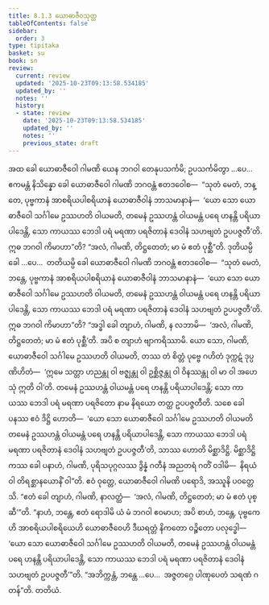 ```yaml
---
title: 8.1.3 ယောဓာဇီဝသုတ္တ
tableOfContents: false
sidebar:
  order: 3
type: tipitaka
basket: su
book: sn
review:
  current: review
  updated: '2025-10-23T09:13:58.534185'
  updated_by: ''
  notes: ''
  history:
  - state: review
    date: '2025-10-23T09:13:58.534185'
    updated_by: ''
    notes: ''
    previous_state: draft
---
```



<ReviewStatus review={frontmatter.review} showDetails={true} />

<HypothesisAnnotation frontmatter={frontmatter} />

<DynamicBreadcrumb />

<Division number="355" book="sn" e="ch" v="18" p="331">

<Paragraph number="1552" book="sn">
အထ ခေါ ယောဓာဇီဝေါ ဂါမဏိ ယေန ဘဂဝါ တေနုပသင်္ကမိ; ဥပသင်္ကမိတွာ …ပေ…  ဧကမန္တံ နိသိန္နော ခေါ ယောဓာဇီဝေါ ဂါမဏိ ဘဂဝန္တံ ဧတဒဝေါစ—  “သုတံ မေတံ, ဘန္တေ, ပုဗ္ဗကာနံ အာစရိယပါစရိယာနံ ယောဓာဇီဝါနံ ဘာသမာနာနံ—  ‘ယော သော ယောဓာဇီဝေါ သင်္ဂါမေ ဥဿဟတိ ဝါယမတိ, တမေနံ ဥဿဟန္တံ ဝါယမန္တံ ပရေ ဟနန္တိ ပရိယာပါဒေန္တိ, သော ကာယဿ ဘေဒါ ပရံ မရဏာ ပရဇိတာနံ ဒေဝါနံ သဟဗျတံ ဥပပဇ္ဇတီ’တိ. ဣဓ ဘဂဝါ ကိမာဟာ”တိ? “အလံ, ဂါမဏိ, တိဋ္ဌတေတံ; မာ မံ ဧတံ ပုစ္ဆီ”တိ. ဒုတိယမ္ပိ ခေါ …ပေ…  တတိယမ္ပိ ခေါ ယောဓာဇီဝေါ ဂါမဏိ ဘဂဝန္တံ ဧတဒဝေါစ—  “သုတံ မေတံ, ဘန္တေ, ပုဗ္ဗကာနံ အာစရိယပါစရိယာနံ ယောဓာဇီဝါနံ ဘာသမာနာနံ—  ‘ယော သော ယောဓာဇီဝေါ သင်္ဂါမေ ဥဿဟတိ ဝါယမတိ, တမေနံ ဥဿဟန္တံ ဝါယမန္တံ ပရေ ဟနန္တိ ပရိယာပါဒေန္တိ, သော ကာယဿ ဘေဒါ ပရံ မရဏာ ပရဇိတာနံ ဒေဝါနံ သဟဗျတံ ဥပပဇ္ဇတီ’တိ. ဣဓ ဘဂဝါ ကိမာဟာ”တိ?
</Paragraph>

<Paragraph number="1553" book="sn">
“အဒ္ဓါ ခေါ တျာဟံ, ဂါမဏိ, န လဘာမိ—  ‘အလံ, ဂါမဏိ, တိဋ္ဌတေတံ; မာ မံ ဧတံ ပုစ္ဆီ’တိ. အပိ စ တျာဟံ ဗျာကရိဿာမိ. ယော သော, ဂါမဏိ, ယောဓာဇီဝေါ သင်္ဂါမေ ဥဿဟတိ ဝါယမတိ, တဿ တံ စိတ္တံ ပုဗ္ဗေ ဂဟိတံ ဒုက္ကဋံ ဒုပ္ပဏိဟိတံ—  ‘ဣမေ သတ္တာ ဟညန္တု ဝါ ဗဇ္ဈန္တု ဝါ ဥစ္ဆိဇ္ဇန္တု ဝါ ဝိနဿန္တု ဝါ မာ ဝါ အဟေသုံ ဣတိ ဝါ’တိ. တမေနံ ဥဿဟန္တံ ဝါယမန္တံ ပရေ ဟနန္တိ ပရိယာပါဒေန္တိ; သော ကာယဿ ဘေဒါ ပရံ မရဏာ ပရဇိတော နာမ နိရယော တတ္ထ ဥပပဇ္ဇတီတိ. သစေ ခေါ ပနဿ ဧဝံ ဒိဋ္ဌိ ဟောတိ—  ‘ယော သော ယောဓာဇီဝေါ သင်္ဂါမေ ဥဿဟတိ ဝါယမတိ တမေနံ ဥဿဟန္တံ ဝါယမန္တံ ပရေ ဟနန္တိ ပရိယာပါဒေန္တိ, သော ကာယဿ ဘေဒါ ပရံ မရဏာ ပရဇိတာနံ ဒေဝါနံ သဟဗျတံ ဥပပဇ္ဇတီ’တိ, သာဿ ဟောတိ မိစ္ဆာဒိဋ္ဌိ. မိစ္ဆာဒိဋ္ဌိကဿ ခေါ ပနာဟံ, ဂါမဏိ, ပုရိသပုဂ္ဂလဿ ဒွိန္နံ ဂတီနံ အညတရံ ဂတိံ ဝဒါမိ—  နိရယံ ဝါ တိရစ္ဆာနယောနိံ ဝါ”တိ.
</Paragraph>

<Paragraph number="1554" book="sn">
ဧဝံ ဝုတ္တေ, ယောဓာဇီဝေါ ဂါမဏိ ပရောဒိ, အဿူနိ ပဝတ္တေသိ. “ဧတံ ခေါ တျာဟံ, ဂါမဏိ, နာလတ္ထံ—  ‘အလံ, ဂါမဏိ, တိဋ္ဌတေတံ; မာ မံ ဧတံ ပုစ္ဆီ’”တိ. “နာဟံ, ဘန္တေ, ဧတံ ရောဒါမိ ယံ မံ ဘဂဝါ ဧဝမာဟ; အပိ စာဟံ, ဘန္တေ, ပုဗ္ဗကေဟိ အာစရိယပါစရိယေဟိ ယောဓာဇီဝေဟိ ဒီဃရတ္တံ နိကတော ဝဉ္စိတော ပလုဒ္ဓေါ—  ‘ယော သော ယောဓာဇီဝေါ သင်္ဂါမေ ဥဿဟတိ ဝါယမတိ, တမေနံ ဥဿဟန္တံ ဝါယမန္တံ ပရေ ဟနန္တိ ပရိယာပါဒေန္တိ, သော ကာယဿ ဘေဒါ ပရံ မရဏာ ပရဇိတာနံ ဒေဝါနံ သဟဗျတံ ဥပပဇ္ဇတီ’”တိ. “အဘိက္ကန္တံ, ဘန္တေ …ပေ…  အဇ္ဇတဂ္ဂေ ပါဏုပေတံ သရဏံ ဂတန်”တိ.

</Paragraph>
</Division>

<Paragraph number="1555" type="center" book="sn">
တတိယံ.
</Paragraph>